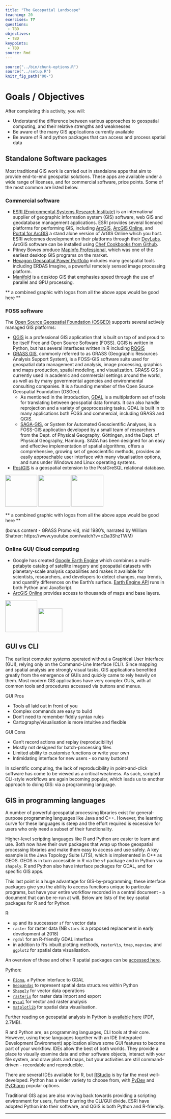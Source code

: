 ```yaml
---
title: "The Geospatial Landscape"
teaching: 20
exercises: ??
questions:
 - TBD
objectives:
 - TBD
keypoints:
 - TBD
source: Rmd
---
```


```r
source("../bin/chunk-options.R")
source("../setup.R")
knitr_fig_path("00-")
```
# Goals / Objectives

After completing this activity, you will:

  * Understand the difference between various approaches to geospatial computing, and their relative strengths and weaknesses 
  * Be aware of the many GIS applications currently available
  * Be aware of R and python packages that can access and process spatial data

## Standalone Software packages 

Most traditional GIS work is carried out in standalone apps that aim to provide end-to-end geospatial solutions. These apps are available under a wide range of licenses, and for commercial software, price points. Some of the most common are listed below.

### Commercial software 

  * [ESRI (Environmental Systems Research Institute)](https://www.esri.com/en-us/home) is an international supplier of geographic information system (GIS) software, web GIS and geodatabase management applications. ESRI provides several licenced platforms for performing GIS, including [ArcGIS](https://www.arcgis.com/home/index.html), [ArcGIS Online](http://www.esri.com/software/arcgis/arcgisonline), and [Portal for ArcGIS](http://server.arcgis.com/en/portal/) a stand alone version of ArGIS Online which you host. ESRI welcomes development on their platforms through their [DevLabs](https://developers.arcgis.com/). ArcGIS software can be installed using [Chef Cookbooks from Github](https://github.com/Esri/arcgis-cookbook).
  * Pitney Bowes produce [MapInfo Professional](https://www.pitneybowes.com/us/location-intelligence/geographic-information-systems/mapinfo-pro.html), which was one of the earliest desktop GIS programs on the market. 
  * [Hexagon Geospatial Power Portfolio](https://www.hexagongeospatial.com/products/power-portfolio) includes many geospatial tools including ERDAS Imagine, a powerful remotely sensed image processing platform.
  * [Manifold](http://www.manifold.net/) is a desktop GIS that emphasies speed through the use of parallel and GPU processing. 
  
** a combined graphic with logos from all the above apps would be good here **

### FOSS software 

The [Open Source Geospatial Foundation (OSGEO)](http://www.osgeo.org/) supports several actively managed GIS platforms:

  * [QGIS](https://www.qgis.org/en/site/) is a professional GIS application that is built on top of and proud to be itself Free and Open Source Software (FOSS). QGIS is written in Python, but has several interfaces written in R including [RQGIS](https://cran.r-project.org/web/packages/RQGIS/index.html) 
  * [GRASS GIS](https://grass.osgeo.org/), commonly referred to as GRASS (Geographic Resources Analysis Support System), is a FOSS-GIS software suite used for geospatial data management and analysis, image processing, graphics and maps production, spatial modeling, and visualization. GRASS GIS is currently used in academic and commercial settings around the world, as well as by many governmental agencies and environmental consulting companies. It is a founding member of the Open Source Geospatial Foundation (OSGeo).
    * As mentioned in the introduction, [GDAL](http://www.gdal.org/) is a multiplatform set of tools for translating between geospatial data formats. It can also handle reprojection and a variety of geoprocessing tasks. GDAL is built in to many applications both FOSS and commercial, including GRASS and QGIS.
    * [SAGA-GIS](http://www.saga-gis.org/en/index.html), or System for Automated Geoscientific Analyses, is a FOSS-GIS application developed by a small team of researchers from the Dept. of Physical Geography, Göttingen, and the Dept. of Physical Geography, Hamburg. SAGA has been designed for an easy and effective implementation of spatial algorithms, offers a comprehensive, growing set of geoscientific methods, provides an easily approachable user interface with many visualisation options, and runs under Windows and Linux operating systems.
  * [PostGIS](https://postgis.net/) is a geospatial extension to the PostGreSQL relational database.

<img src="https://qgisblog.files.wordpress.com/2016/12/qgis-logo_anita02.png" height="100"/>
<img src="https://grass.osgeo.org/uploads/images/logo_variant_nobg.png" height="100"/>
<img src="http://gisgeography.com/wp-content/uploads/2016/01/saga-gis-logo.png" height="100"/>

** a combined graphic with logos from all the above apps would be good here **

(bonus content - GRASS Promo vid, mid 1980's, narrated by William Shatner: https://www.youtube.com/watch?v=cZia3ShzTWM)

### Online GUI/ Cloud computing

  * Google has created [Google Earth Engine](https://earthengine.google.com/) which combines a multi-petabyte catalog of satellite imagery and geospatial datasets with planetary-scale analysis capabilities and makes it available for scientists, researchers, and developers to detect changes, map trends, and quantify differences on the Earth's surface. [Earth Engine API](https://developers.google.com/earth-engine/) runs in both Python and JavaScript.
  * [ArcGIS Online](http://www.arcgis.com/features/features.html) provides access to thousands of maps and base layers.

<img src="https://earthengine.google.com/static/images/GoogleEarthEngine_Grey_108.png" height="100"/>
<img src="https://wp.stolaf.edu/it/files/2017/02/ArcGISOnlineLogoT.png" height="75"/>

## GUI vs CLI 

The earliest computer systems operated without a Graphical User Interface (GUI), relying only on the Command-Line Interface (CLI). Since mapping and spatial analysis are strongly visual tasks, GIS applications benefited greatly from the emergence of GUIs and quickly came to rely heavily on them. Most modern GIS applications have very complex GUIs, with all common tools and procedures accessed via buttons and menus. 

GUI Pros

  - Tools all laid out in front of you
  - Complex commands are easy to build
  - Don't need to remember fiddly syntax rules
  - Cartography/visualisation is more intuitive and flexible
  
GUI Cons

  - Can't record actions and replay (reproducibility)
  - Mostly not designed for batch-processing files
  - Limited ability to customise functions or write your own
  - Intimidating interface for new users - so many buttons!
  
In scientific computing, the lack of reproducibility in point-and-click software has come to be viewed as a critical weakness. As such, scripted CLI-style workflows are again becoming popular, which leads us to another approach to doing GIS: via a programming language.
  
## GIS in programming languages 

A number of powerful geospatial processing libraries exist for general-purpose programming languages like Java and C++. However, the learning curve for these languages is steep and the effort required is excessive for users who only need a subset of their functionality. 

Higher-level scripting languages like R and Python are easier to learn and use. Both now have their own packages that wrap up those geospatial processing libraries and make them easy to access and use safely. A key example is the Java Topology Suite (JTS), which is implemented in C++ as GEOS. GEOS is in turn accessible in R via the `sf` package and in Python via `shapely`. R and Python also have interface packages for GDAL, and for specific GIS apps. 

This last point is a huge advantage for GIS-by-programming; these interface packages give you the ability to access functions unique to particular programs, but have your entire workflow recorded in a central document - a document that can be re-run at will. Below are lists of the key spatial packages for R and for Python.

R: 

  * `sp` and its successsor `sf` for vector data 
  * `raster` for raster data (NB `stars` is a proposed replacement in early development at 2018) 
  * `rgdal` for an R-friendly GDAL interface
  * in addition to R's inbuilt plotting methods, `rasterVis`, `tmap`, `mapview`, and `ggplot2` for spatial data visualisation. 

An overview of these and other R spatial packages can be [accessed here](https://cran.r-project.org/web/views/Spatial.html). 

Python: 

  * [`Fiona`](https://github.com/Toblerity/Fiona), a Python interface to GDAL 
  * [`Geopandas`](http://geopandas.readthedocs.io/en/latest/) to represent spatial data structures within Python 
  * [`Shapely`](https://toblerity.org/shapely/manual.html#introduction) for vector data operations 
  * [`rasterio`](https://rasterio.readthedocs.io/en/latest/intro.html) for raster data import and export
  * [`pysal`](https://pysal.readthedocs.io/en/latest/users/introduction.html) for vector and raster analysis
  * [`matplotlib`](https://matplotlib.org/) for spatial data visualisation.

Further reading on geospatial analysis in Python is [available here](https://2015.foss4g-na.org/sites/default/files/slides/Intro%20to%20Spatial%20Data%20Analysis%20in%20Python%20-%20FOSS4G%20NA%202015.pdf) (PDF, 2.7MB). 
  
R and Python are, as programming languages, CLI tools at their core. However, using these languages together with an IDE (Integrated Development Environment) application allows some GUI features to become part of your workflow. IDEs allow the best of both worlds. They provide a place to visually examine data and other software objects, interact with your file system, and draw plots and maps, but your activities are still command-driven - recordable and reproducible.

There are several IDEs available for R, but [RStudio](https://www.rstudio.com/) is by far the most well-developed. Python has a wider variety to choose from, with [PyDev](http://www.pydev.org/) and [PyCharm](https://www.jetbrains.com/pycharm/) popular options.

Traditional GIS apps are also moving back towards providing a scripting environment for users, further blurring the CLI/GUI divide. ESRI have adopted Python into their software, and QGIS is both Python and R-friendly.

***

